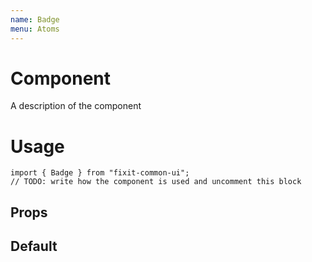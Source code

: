 ```yaml
---
name: Badge
menu: Atoms
---
```


# Component
A description of the component

# Usage
```tsx
import { Badge } from "fixit-common-ui";
// TODO: write how the component is used and uncomment this block
```

## Props
<Props of={Badge}></Props>

## Default
<Playground>
  <Badge required></Badge>
</Playground>
